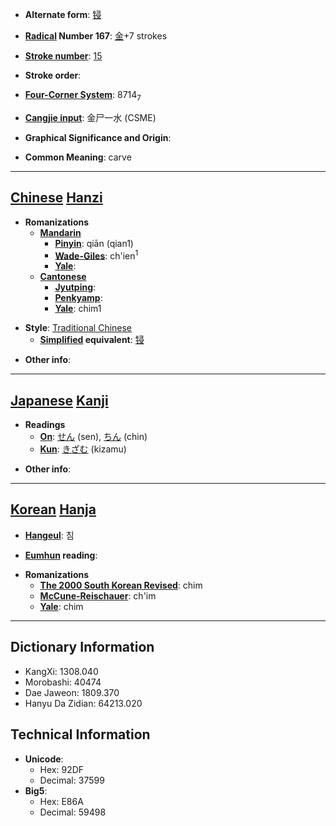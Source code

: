 * '''Alternate form''': [[锓]]

* '''[[Wiktionary:Chinese radical index| Radical]] Number 167''': [[Wiktionary:Chinese radical index 金|金]]+7 strokes

* '''[[Wiktionary:Chinese total strokes index|Stroke number]]''': [[Wiktionary:Chinese total strokes index 15|15]]

* '''Stroke order''': 

* '''[[Wiktionary:Chinese four corner index|Four-Corner System]]''': 8714<sub>7</sub>

* '''[[Wiktionary:Chinese Cangjie index|Cangjie input]]''': 金尸一水 (CSME)

* '''Graphical Significance and Origin''': 

* '''Common Meaning''': carve

----

== [[Chinese]] [[Hanzi]] ==

* '''Romanizations'''
** '''[[Mandarin]]'''
*** '''[[Pinyin]]''': qiān (qian1)
*** '''[[Wade-Giles]]''': ch'ien<sup>1</sup>
*** '''[[Yale]]''': 
** '''[[Cantonese]]'''
*** '''[[Jyutping]]''':
*** '''[[Penkyamp]]''': 
*** '''[[Yale]]''': chim1

* '''Style''': [[Traditional Chinese]] 
** '''[[Simplified Chinese|Simplified]] equivalent''': [[锓]]

* '''Other info''': 

----

== [[Japanese]] [[Kanji]] ==

* '''Readings'''
** '''[[On]]''': [[せん]] (sen), [[ちん]] (chin)
** '''[[Kun]]''': [[きざむ]] (kizamu)

* '''Other info''':  

----

== [[Korean]] [[Hanja]] ==

* '''[[Hangeul]]''': 침

* '''[[Eumhun]] reading''': 

* '''Romanizations'''
** '''[[The 2000 South Korean Revised Romanization|The 2000 South Korean Revised]]''': chim
** '''[[McCune-Reischauer]]''': ch'im
** '''[[Yale]]''': chim

----

== Dictionary Information ==

* KangXi: 1308.040
* Morobashi: 40474
* Dae Jaweon: 1809.370
* Hanyu Da Zidian: 64213.020

== Technical Information ==

* '''Unicode''':
** Hex: 92DF
** Decimal: 37599
* '''Big5''':
** Hex: E86A
** Decimal: 59498
